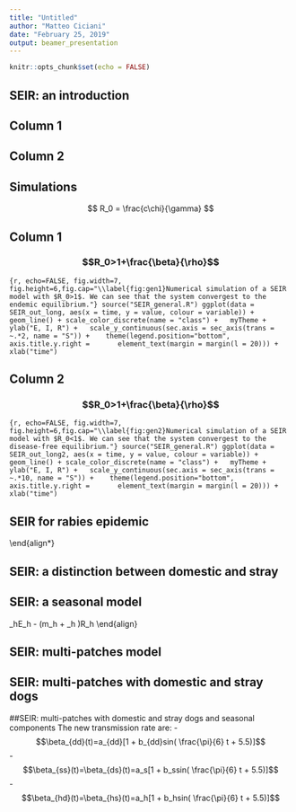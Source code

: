 ```yaml
---
title: "Untitled"
author: "Matteo Ciciani"
date: "February 25, 2019"
output: beamer_presentation
---
```


```r
knitr::opts_chunk$set(echo = FALSE)
```

## SEIR: an introduction
Column 1
--------------------------------------------------
\begin{align*}
  \begin{cases}
  S'(t) = \betaN-\frac{c\chi}{N}S(t)I(t)-\muS(t)\\
  E'(t) = \frac{c\chi}{N}S(t)I(t)-(k+\mu)E(t)\\
  I'(t) = kE(t)-(\mu+\gamma) I(t)\\
  R'(t) =\gamma I(t)-\muR(t)
  \end{cases}
\end{align*}

Column 2
--------------------------------------------------
\begin{align}
		\label{s3}
		\begin{cases}
			\dot{u}(\tau) = -R_0u(\tau)u(\tau)w(\tau)+\beta(1-u(\tau))\\
			\dot{v}(\tau) = R_0u(\tau)w(\tau)-(\rho+\beta)v(\tau)\\
			\dot{w}(\tau) = \rho v(\tau)-w(\tau)\\
			\dot{z}(\tau) = w(\tau)-\beta z.
		\end{cases}
	\end{align}


## Simulations

$$
R_0 = \frac{c\chi}{\gamma}
$$


Column 1
--------------------------------------------------

### $$R_0>1+\frac{\beta}{\rho}$$

```{r, echo=FALSE, fig.width=7, fig.height=6,fig.cap="\\label{fig:gen1}Numerical simulation of a SEIR model with $R_0>1$. We can see that the system convergest to the endemic equilibrium."}
source("SEIR_general.R")
ggplot(data = SEIR_out_long, aes(x = time, y = value, colour = variable)) +
  geom_line() + scale_color_discrete(name = "class") +
  myTheme + ylab("E, I, R") +
  scale_y_continuous(sec.axis = sec_axis(trans = ~.*2, name = "S")) + 
  theme(legend.position="bottom", axis.title.y.right =
      element_text(margin = margin(l = 20))) + 
  xlab("time")
```

Column 2
--------------------------------------------------

### $$R_0>1+\frac{\beta}{\rho}$$
```{r, echo=FALSE, fig.width=7, fig.height=6,fig.cap="\\label{fig:gen2}Numerical simulation of a SEIR model with $R_0<1$. We can see that the system convergest to the disease-free equilibrium."}
source("SEIR_general.R")
ggplot(data = SEIR_out_long2, aes(x = time, y = value, colour = variable)) +
  geom_line() + scale_color_discrete(name = "class") +
  myTheme + ylab("E, I, R") +
  scale_y_continuous(sec.axis = sec_axis(trans = ~.*10, name = "S")) + 
  theme(legend.position="bottom", axis.title.y.right =
      element_text(margin = margin(l = 20))) + 
  xlab("time")
```

## SEIR for rabies epidemic
\begin{align*}
\begin{cases}
S_d'(t) = A + \lambda_dR_d + \sigma_d (1 - \gamma_d )E_d - \beta_d S_dI_d - (m_d + k_d)S_d\\
E_d'(t) = \beta_d S_dI_d - \sigma_d (1 - \gamma_d )E_d - \sigma_d\gamma_d E_d - (m_d + k_d)E_d\\
I_d'(t) = \sigma_d\gamma_d E_d - (m_d + \mu_d)I_d\\
R_d'(t) = k(S_d + E_d) - (m_d + \lambda_d)R_d\\
S_h'(t) = B + \lambda_hR_h + \sigma_h(1 - \gamma_h )E_h - m_hS_h - \beta_{dh}S_hI_h\\
E_h'(t) = \beta_{dh}S_hI_d - \sigma_h(1 - \gamma_h )E_h - \sigma_h\gamma_hE_h - (m_h + k_h )E_h\\
I_h'(t) = \sigma_h\gamma_hE_h - (m_h + \mu_h)I_h\\\
R_h'(t) = k_hE_h - (m_h + \lambda_h )R_h
\end{cases}
\end{align*}

## SEIR: a distinction between domestic and stray
\begingroup
\setlength{\mathindent}{0pt}
\begin{align}
	\label{s4}
	\begin{cases}
		S_0'(t) = lS_1 - (\mu + c)S_0 - \beta_0S_0I_0 + p_0E_0 + \delta_1V_0\\
		E_0'(t) = lE_1 + \beta_0S_0I_0 - (\mu + c + \sigma_0 + p_0)E_0\\
		I_0'(t) = \sigma_0E_0 + \epsilon I_1 - (\mu + c + \alpha)I_0\\
		V_0'(t) = lV_1 - (\mu + c + \delta_1)V_0\\
		S_1'(t) = A - \beta S_1I_0 - \beta_1S_1I_1 - (1 + \nu + l)S_1 + p_1E_1 + \delta2V_1\\
		E_1'(t) = \beta S_1I_0 + \beta_1S_1I_1 - (1 + \nu + \sigma_1 + l + p_1)E_1\\
		I_1'(t) = \sigma_1E_1 - (1 + \epsilon + k)I_1\\
		V_1'(t) = \nu(S_1 + E_1) - (1 + l + \delta_2)V_1\\
		S_h'(t) = H - \mu_hS_h - \lambda_{1h}S_hI_0 - \lambda_{2h}S_hI_1 + \delta_{1h}Eh + \delta_{2h}V_h\\
		E_h'(t) =\lambda_{1h}S_hI_0 + \lambda_{2h}S_hI_1 - (\mu_h + \sigma_h + \delta_{1h} + \nu_h)E_h\\
		I_h'(t) = \sigma_hE_h - (\mu_h + \alpha_h )I_h\\
		V_h'(t) = \nu_hE_h - (\mu_h + \delta_{2h})V_h\\
	\end{cases}
\end{align}
\endgroup


## SEIR: a seasonal model
\begingroup
\setlength{\mathindent}{0pt}
\begin{align}
\label{s5}
\begin{cases}
S_d'(t) = A + \lambda_dR_d + \sigma_d (1 - \gamma_d )E_d - \beta_d(t) S_dI_d - (m_d + k_d)S_d\\
E_d'(t) = \beta_d(t) S_dI_d - \sigma_d (1 - \gamma_d )E_d - \sigma_d\gamma_d E_d - (m_d + k_d)E_d\\
I_d'(t) = \sigma_d\gamma_d E_d - (m_d + \mu_d)I_d\\
R_d'(t) = k(S_d + E_d) - (m_d + \lambda_d)R_d\\
S_h'(t) = B + \lambda_hR_h + \sigma_h(1 - \gamma_h )E_h - m_hS_h - \beta_{dh}(t)S_hI_h\\
E_h'(t) = \beta_{dh}(t)S_hI_d - \sigma_h(1 - \gamma_h )E_h - \sigma_h\gamma_hE_h - (m_h + k_h )E_h\\
I_h'(t) = \sigma_h\gamma_hE_h - (m_h + \mu_h)I_h\\\
R_h'(t) = k_hE_h - (m_h + \lambda_h )R_h
\end{align}
\endgroup

## SEIR: multi-patches model
\begingroup
\small
\setlength{\mathindent}{0pt}
\begin{align}
	\label{s6}
	\begin{cases}
	S_{d,i}'(t) = & A_i + \lambda_{d,i}V_{d,i} + \sigma_{d,i} (1 - \gamma_{d,i})E_{d,i} - \beta_{d,i}S_{d,i}I_{d,i} +\\
	& - (m_{d,i} + k_{d,i})S_{d,i}+\sum_{j=1}^n\Phi^S_{ij}S_{d,j}\\
	E_{d,i}'(t) = & \beta_{d,i}  S_{d,i}I_{d,i} - \sigma_{d,i} (1 - \gamma_{d,i}
	)E_{d,i} - \sigma_{d,i}\gamma_{d,i} E_{d,i} +\\
	& - (m_{d,i} + k_{d,i})E_{d,i}+\sum_{j=1}^n\Phi^E_{ij}E_{d,j}\\
	I_{d,i}'(t) = & \sigma_{d,i}\gamma_{d,i} E_{d,i} - (m_{d,i} +
	\mu_{d,i})I_{d,i}+\sum_{j=1}^n\Phi^I_{ij}I_{d,j}\\
	V_{d,i}'(t) =& k_{d,i}(S_{d,i} + E_{d,i}) - (m_{d,i} + \lambda_{d,i})V_{d,i}
	+\sum_{j=1}^n\Phi^V_{ij}V_{d,j}\\
	S_{h,i}'(t) =& B + \lambda_{h,i}V_{h,i} + \sigma_{h,i}(1 - \gamma_{h,i} )E_{h,i}
	- m_{h,i}S_{h,i} +\\
	& - \beta_{dh,i}S_{h,i}I_{d,i}+\sum_{j=1}^n\Psi^S_{ij}S_{h,j}\\
	E_{h,i}'(t) =& \beta_{dh,i} S_{h,i}I_{d,i} - \sigma_{h,i}(1 - \gamma_{h,i}
	)E_{h,i} - \sigma_{h,i}\gamma_{h,i}E_{h,i} +\\
	& - (m_{h,i} + k_{h,i} )E_{h,i}	+\sum_{j=1}^n\Psi^E_{ij}E_{h,j}\\
	I_{h,i}'(t) =& \sigma_{h,i}\gamma_{h,i}E_{h,i} - (m_{h,i} + \mu_{h,i})I_{h,i} +
	\sum_{j=1}^n\Psi^I_{ij}I_{h,j}\\
	V_{h,i}'(t) =& k_{h,i}E_{h,i} - (m_{h,i} + \lambda_{h,i}
	)V_{h,i}+\sum_{j=1}^n\Psi^V_{ij}V_{h,j}\\
	\end{cases}
\end{align}
\endgroup


## SEIR: multi-patches with domestic and stray dogs
\begingroup
\small
\setlength{\mathindent}{0pt}
\begin{align}
	\label{s6}
	\begin{cases}
  S_{s,i}'(t) = & A_{s,i} + \lambda_{s,i}V_{s,i} + \sigma_{s,i} (1 - \gamma_{s,i})E_{s,i} - \beta_{ss,i}S_{s,i}I_{s,i} +\\
	& - \beta_{ds,i}S_{s,i}I_{d,i} - (m_{s,i} + k_{s,i})S_{s,i}+\sum_{j=1}^nP^S_{ij}S_{s,j} + lS_{d,i}\\
	E_{s,i}'(t) = & \beta_{ds,i}  S_{s,i}I_{d,i} + \beta_{ss,i}  S_{s,i}I_{s,i} + lE_{d,i} - \sigma_{s,i} (1 - \gamma_{s,i}
	)E_{s,i} \\
	& - \sigma_{s,i}\gamma_{s,i} E_{s,i} - (m_{s,i} + k_{s,i})E_{s,i}+\sum_{j=1}^nP^E_{ij}E_{s,j} \\
	I_{s,i}'(t) = & \sigma_{s,i}\gamma_{s,i} E_{s,i} - (m_{s,i} +
	\mu_{s,i})I_{s,i}+\sum_{j=1}^nP^I_{ij}I_{s,j} + \epsilon I_{d,i}\\
	V_{s,i}'(t) =& k_{s,i}(S_{s,i} + E_{s,i}) - (m_{s,i} + \lambda_{s,i})V_{s,i} +\sum_{j=1}^nP^V_{ij}V_{s,j} + lI_{d,i}\\
	S_{d,i}'(t) = & A_{d,i} + \lambda_{d,i}V_{d,i} + \sigma_{d,i} (1 - \gamma_{d,i})E_{d,i} - \beta_{dd,i}S_{d,i}I_{d,i} +\\
	& -\beta_{ds,i}S_{d,i}I_{s,i} - (m_{d,i} + k_{d,i})S_{d,i}+\sum_{j=1}^n\Phi^S_{ij}S_{d,j} -  lS_{d,i}\\
	E_{d,i}'(t) = & \beta_{dd,i}  S_{d,i}I_{d,i} + \beta_{ds,i}  S_{d,i}I_{s,i} - lE_{d,i} - \sigma_{d,i} (1 - \gamma_{d,i}
	)E_{d,i} +\\
	& - \sigma_{d,i}\gamma_{d,i} E_{d,i} - (m_{d,i} + k_{d,i})E_{d,i}+\sum_{j=1}^n\Phi^E_{ij}E_{d,j}\\
	I_{d,i}'(t) = & \sigma_{d,i}\gamma_{d,i} E_{d,i} - (m_{d,i} +
	\mu_{d,i})I_{d,i}+\sum_{j=1}^n\Phi^I_{ij}I_{d,j} - \epsilon I_{d,i}\\
	V_{d,i}'(t) =& k_{d,i}(S_{d,i} + E_{d,i}) - (m_{d,i} + \lambda_{d,i})V_{d,i} +\sum_{j=1}^n\Phi^V_{ij}V_{d,j} -  lI_{d,i}\\
	S_{h,i}'(t) =& B + \lambda_{h,i}V_{h,i} + \sigma_{h,i}(1 - \gamma_{h,i} )E_{h,i}
	- m_{h,i}S_{h,i} +\\
	& - \beta_{hd,i}S_{h,i}I_{d,i} - \beta_{hs,i}S_{h,i}I_{s,i} + \sum_{j=1}^n\Psi^S_{ij}S_{h,j}\\
	E_{h,i}'(t) =& \beta_{dh,i} S_{h,i}I_{d,i} - \sigma_{h,i}(1 - \gamma_{h,i}
	)E_{h,i} - \sigma_{h,i}\gamma_{h,i}E_{h,i} +\\
	& - (m_{h,i} + k_{h,i} )E_{h,i}	+\sum_{j=1}^n\Psi^E_{ij}E_{h,j}\\
	I_{h,i}'(t) =& \sigma_{h,i}\gamma_{h,i}E_{h,i} - (m_{h,i} + \mu_{h,i})I_{h,i} +
	\sum_{j=1}^n\Psi^I_{ij}I_{h,j}\\
	V_{h,i}'(t) =& k_{h,i}E_{h,i} - (m_{h,i} + \lambda_{h,i}
	)V_{h,i}+\sum_{j=1}^n\Psi^V_{ij}V_{h,j}\\
	\end{cases}
\end{align}
\endgroup

##SEIR: multi-patches with domestic and stray dogs and seasonal components
The new transmission rate are:
-$$\beta_{dd}(t)=a_{dd}[1 + b_{dd}sin( \frac{\pi}{6} t + 5.5)]$$
-$$\beta_{ss}(t)=\beta_{ds}(t)=a_s[1 + b_ssin( \frac{\pi}{6} t + 5.5)]$$
-$$\beta_{hd}(t)=\beta_{hs}(t)=a_h[1 + b_hsin( \frac{\pi}{6} t + 5.5)]$$
